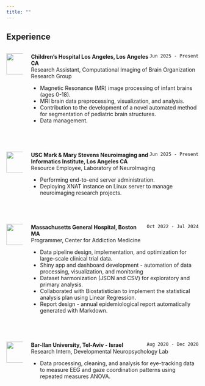 ```yaml
---
title: ""
---
```


## Experience

::: columns
::: {.column width="9%"}
![](/images/chla_logo.png){.absolute width="55"}
:::

::: {.column width="91%"}
`Jun 2025 - Present`{style="float: right;"} **Children's Hospital Los Angeles, Los Angeles CA** <br/> Research Assistant, Computational Imaging of Brain Organization Research Group <br/>

-   Magnetic Resonance (MR) image processing of infant brains (ages 0-18).
-   MRI brain data preprocessing, visualization, and analysis.
-   Contribution to the development of a novel automated method for segmentation of pediatric brain structures.
-   Data management.
:::
:::

<br>

::: columns
::: {.column width="9%"}
![](/images/keck_med_seal.png){.absolute width="55"}
:::

::: {.column width="91%"}
`Jun 2025 - Present`{style="float: right;"} **USC Mark & Mary Stevens Neuroimaging and Informatics Institute, Los Angeles CA** <br/> Resource Employee, Laboratory of NeuroImaging <br/>

-   Performing end-to-end server administration.
-   Deploying XNAT instance on Linux server to manage neuroimaging research projects.
:::
:::

<br>

::: columns
::: {.column width="9%"}
![](/images/mgh_logo.png){.absolute width="55"}
:::

::: {.column width="91%"}
`Oct 2022 - Jul 2024`{style="float: right;"} **Massachusetts General Hospital, Boston MA** <br/> Programmer, Center for Addiction Medicine <br/>

-   Data pipeline design, implementation, and optimization for large-scale clinical trial data.
-   Shiny app and dashboard development - automation of data processing, visualization, and monitoring
-   Dataset harmonization (JSON and CSV) for exploratory and primary analysis.
-   Collaborated with Biostatistician to implement the statistical analysis plan using Linear Regression.
-   Report design - annual epidemiological report automatically generated with Markdown.
:::
:::

<br>

::: columns
::: {.column width="9%"}
![](/images/barilan_logo.png){.absolute width="55"}
:::

::: {.column width="91%"}
**Bar-Ilan University, Tel-Aviv - Israel** `Aug 2020 - Dec 2020`{style="float: right;"} <br/> Research Intern, Developmental Neuropsychology Lab <br/>

-   Data processing, cleaning, and analysis for eye-tracking data to measure EEG and gaze coordination patterns using repeated measures ANOVA.
:::
:::

<br>
